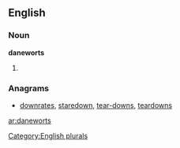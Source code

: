 ==English==

===Noun===
'''daneworts'''

# {{plural of|[[danewort]]}}

===Anagrams===
* [[downrates#English|downrates]], [[staredown#English|staredown]], [[tear-downs#English|tear-downs]], [[teardowns#English|teardowns]]

[[Category:English plurals]]

[[ar:daneworts]]